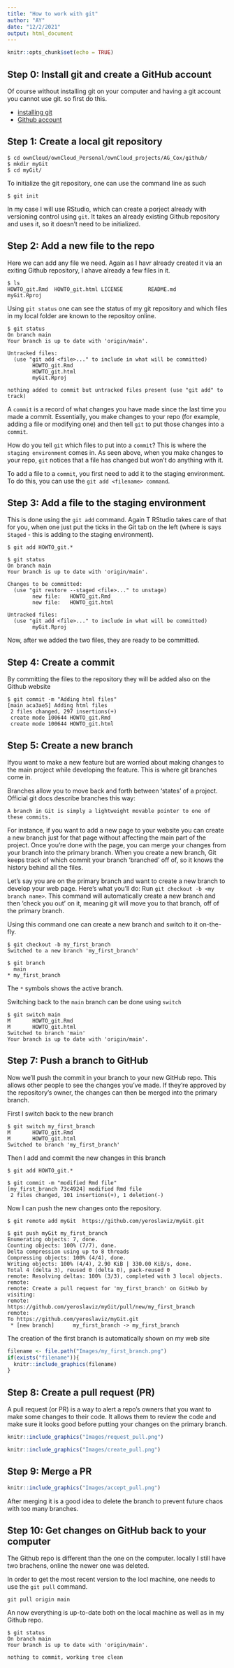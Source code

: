 ```yaml
---
title: "How to work with git"
author: "AY"
date: "12/2/2021"
output: html_document
---
```


```r
knitr::opts_chunk$set(echo = TRUE)
```

## Step 0: Install git and create a GitHub account 

Of course without installing git on your computer and having a git account you cannot use git. so first do this.

- [installing git](https://git-scm.com/book/en/v2/Getting-Started-Installing-Git)
- [Github account](https://github.com/join)

## Step 1: Create a local git repository 

```shell
$ cd ownCloud/ownCloud_Personal/ownCloud_projects/AG_Cox/github/
$ mkdir myGit
$ cd myGit/
```

To initialize the git repository, one can use the command line as such

```shell
$ git init
```

In my case I will use RStudio, which can create a porject already with versioning control using `git`. It takes an already existing Github repository and uses it, so it doesn't need to be initialized. 

## Step 2: Add a new file to the repo

Here we can add any file we need. Again as I havr already created it via an exiting Github repository, I ahave already a few files in it.

```shell
$ ls
HOWTO_git.Rmd  HOWTO_git.html LICENSE        README.md      myGit.Rproj
```

Using `git status` one can see the status of my git repository and which files in my local folder are known to the repositoy online.

```shell
$ git status
On branch main
Your branch is up to date with 'origin/main'.

Untracked files:
  (use "git add <file>..." to include in what will be committed)
        HOWTO_git.Rmd
        HOWTO_git.html
        myGit.Rproj

nothing added to commit but untracked files present (use "git add" to track)
```

A `commit` is a record of what changes you have made since the last time you made a commit. Essentially, you make changes to your repo (for example, adding a file or modifying one) and then tell `git` to put those changes into a `commit`.

How do you tell `git` which files to put into a `commit`? This is where the `staging environment` comes in. As seen above, when you make changes to your repo, `git` notices that a file has changed but won't do anything with it.

To add a file to a `commit`, you first need to add it to the staging environment. To do this, you can use the `git add <filename> command`.

## Step 3: Add a file to the staging environment

This is done using the `git add` command. Again T RStudio takes care of that for you, when one just put the ticks in the Git tab on the left (where is says `Staged` - this is adding to the staging environment).

```shell 
$ git add HOWTO_git.*

$ git status
On branch main
Your branch is up to date with 'origin/main'.

Changes to be committed:
  (use "git restore --staged <file>..." to unstage)
        new file:   HOWTO_git.Rmd
        new file:   HOWTO_git.html

Untracked files:
  (use "git add <file>..." to include in what will be committed)
        myGit.Rproj
```

Now, after we added the two files, they are ready to be committed. 

## Step 4: Create a commit

By committing the files to the repository they will be added also on the Github website

```shell
$ git commit -m "Adding html files"
[main aca3ae5] Adding html files
 2 files changed, 297 insertions(+)
 create mode 100644 HOWTO_git.Rmd
 create mode 100644 HOWTO_git.html
```

## Step 5: Create a new branch

Ifyou want to make a new feature but are worried about making changes to the main project while developing the feature. This is where git branches come in. 

Branches allow you to move back and forth between 'states' of a project. Official git docs describe branches this way: 

    A branch in Git is simply a lightweight movable pointer to one of these commits.

For instance, if you want to add a new page to your website you can create a new branch just for that page without affecting the main part of the project. Once you're done with the page, you can merge your changes from your branch into the primary branch. When you create a new branch, Git keeps track of which commit your branch 'branched' off of, so it knows the history behind all the files. 

Let's say you are on the primary branch and want to create a new branch to develop your web page. Here's what you'll do: Run `git checkout -b <my branch name>`. This command will automatically create a new branch and then 'check you out' on it, meaning git will move you to that branch, off of the primary branch.

Using this command one can create a new branch and switch to it on-the-fly. 
```shell 
$ git checkout -b my_first_branch
Switched to a new branch 'my_first_branch'
```
```shell
$ git branch
  main
* my_first_branch
```

The `*` symbols shows the active branch.

Switching back to the `main` branch can be done using `switch`

```shell
$ git switch main
M       HOWTO_git.Rmd
M       HOWTO_git.html
Switched to branch 'main'
Your branch is up to date with 'origin/main'.
```

## Step 7: Push a branch to GitHub

Now we'll push the commit in your branch to your new GitHub repo. This allows other people to see the changes you've made. If they're approved by the repository's owner, the changes can then be merged into the primary branch.

First I switch back to the new branch

```shell
$ git switch my_first_branch
M       HOWTO_git.Rmd
M       HOWTO_git.html
Switched to branch 'my_first_branch'
```

Then I add and commit the new changes in this branch

```shell
$ git add HOWTO_git.*

$ git commit -m "modified Rmd file"
[my_first_branch 73c4924] modified Rmd file
 2 files changed, 101 insertions(+), 1 deletion(-)
```

Now I can push the new changes onto the repository. 

```shell 
$ git remote add myGit  https://github.com/yeroslaviz/myGit.git

$ git push myGit my_first_branch
Enumerating objects: 7, done.
Counting objects: 100% (7/7), done.
Delta compression using up to 8 threads
Compressing objects: 100% (4/4), done.
Writing objects: 100% (4/4), 2.90 KiB | 330.00 KiB/s, done.
Total 4 (delta 3), reused 0 (delta 0), pack-reused 0
remote: Resolving deltas: 100% (3/3), completed with 3 local objects.
remote: 
remote: Create a pull request for 'my_first_branch' on GitHub by visiting:
remote:      https://github.com/yeroslaviz/myGit/pull/new/my_first_branch
remote: 
To https://github.com/yeroslaviz/myGit.git
 * [new branch]      my_first_branch -> my_first_branch
```

The creation of the first branch is automatically shown on my web site

```r
filename <- file.path("Images/my_first_branch.png")
if(exists("filename")){
  knitr::include_graphics(filename)
}
```

## Step 8: Create a pull request (PR)

A pull request (or PR) is a way to alert a repo's owners that you want to make some changes to their code. It allows them to review the code and make sure it looks good before putting your changes on the primary branch.


```r
knitr::include_graphics("Images/request_pull.png") 

knitr::include_graphics("Images/create_pull.png") 
```

## Step 9: Merge a PR

```r
knitr::include_graphics("Images/accept_pull.png") 
```

After merging it is a good idea to delete the branch to prevent future chaos with too many branches. 

## Step 10: Get changes on GitHub back to your computer

The Github repo is different than the one on the computer. locally I still have two brachens, online the newer one was deleted. 

In order to get the most recent version to the locl machine, one needs to use the `git pull` command. 

```shell
git pull origin main
```


An now everything is up-to-date both on the local machine as well as in my Github repo.

```shell
$ git status
On branch main
Your branch is up to date with 'origin/main'.

nothing to commit, working tree clean
```








